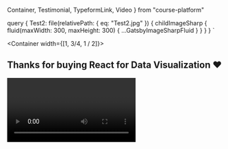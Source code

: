   Container,
  Testimonial,
  TypeformLink,
  Video } from "course-platform"

  query {
    Test2: file(relativePath: { eq: "Test2.jpg" }) {
      childImageSharp {
        fluid(maxWidth: 300, maxHeight: 300) {
          ...GatsbyImageSharpFluid
        }
      }
    }
  }
`

<Container width={[1, 3/4, 1 / 2]}>

## Thanks for buying React for Data Visualization <span role="img" aria-label="heart">❤️</span>

<Video id="-t27yOeVEik" />

Hey thanks again for buying React for Data Visualization. I really appreciate it and I hope it helps you on your journey.

Wanna help me make React for Data Visualization even better?

Suggest a chapter I should add?

Answer 2 quick questions below. Only takes a minute and makes a huge difference. Plus you're gonna be one of my favorite humans.

<TypeformLink url="https://swizecteller.typeform.com/to/gzZ4up" />

Then check your email for access and login instructions. You'll need to set a password for your new account :)

<Testimonial
  quote="Great read with solid foundations to get you started crawling with react and up to a sprint!"
  image={props.data.Test2.childImageSharp.fluid.src}
  name="MΛHDI"
  company="Creator of Gyroscope"
/>

</Container>
